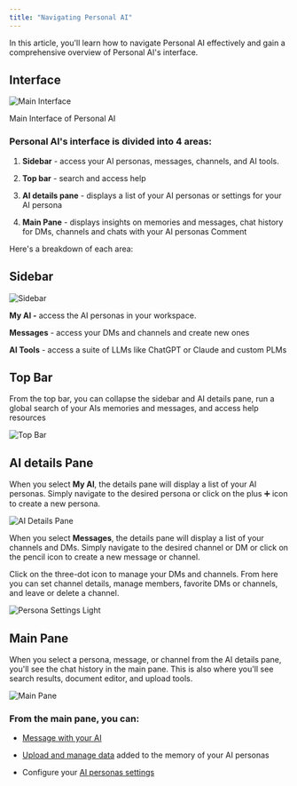 ```yaml
---
title: "Navigating Personal AI"
---
```


In this article, you'll learn how to navigate Personal AI effectively and gain a comprehensive overview of Personal AI's interface.

## Interface

<img
  className="block dark:hidden"
  src="/images/main-interface.png"
  alt="Main Interface"
/>

Main Interface of Personal AI

### Personal AI's interface is divided into 4 areas:

1. **Sidebar** - access your AI personas, messages, channels, and AI tools.

2. **Top bar** - search and access help

3. **AI details pane** - displays a list of your AI personas or settings for your AI persona

4. **Main Pane** - displays insights on memories and messages, chat history for DMs, channels and chats with your AI personas
   Comment

Here's a breakdown of each area:

## Sidebar

<img
  className="block dark:hidden"
  src="/images/sidebar.png"
  alt="Sidebar"
/>

**My AI -** access the AI personas in your workspace.

**Messages** - access your DMs and channels and create new ones

**AI Tools** - access a suite of LLMs like ChatGPT or Claude and custom PLMs

## Top Bar

From the top bar, you can collapse the sidebar and AI details pane, run a global search of your AIs memories and messages, and access help resources

<img
  className="block dark:hidden"
  src="/images/top-bar.png"
  alt="Top Bar"
/>

## AI details Pane

When you select **My AI**, the details pane will display a list of your AI personas. Simply navigate to the desired persona or click on the plus ➕ icon to create a new persona.

<img
  className="block dark:hidden"
  src="/images/ai-details-pane.png"
  alt="AI Details Pane"
/>

When you select **Messages**, the details pane will display a list of your channels and DMs. Simply navigate to the desired channel or DM or click on the pencil icon to create a new message or channel.

Click on the three-dot icon to manage your DMs and channels. From here you can set channel details, manage members, favorite DMs or channels, and leave or delete a channel.

<img
  className="block dark:hidden"
  src="/images/messages.png"
  alt="Persona Settings Light"
/>

## Main Pane

When you select a persona, message, or channel from the AI details pane, you'll see the chat history in the main pane. This is also where you'll see search results, document editor, and upload tools.

<img
  className="block dark:hidden"
  src="/images/main-pane.png"
  alt="Main Pane"
/>

### From the main pane, you can:

* [Message with your AI](/o/nbVBaUyixnBYw8JgeVIt/s/dbMN7r709l6jIY1z4OHN/messaging-your-ai)

* [Upload and manage data](/o/nbVBaUyixnBYw8JgeVIt/s/dbMN7r709l6jIY1z4OHN/training-your-ai/memory-upload) added to the memory of your AI personas

* Configure your [AI personas settings](/o/nbVBaUyixnBYw8JgeVIt/s/dbMN7r709l6jIY1z4OHN/customizing-your-ai/persona-settings)
